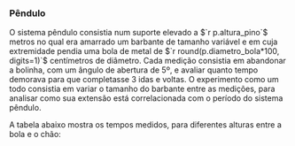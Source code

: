 ### Pêndulo

O sistema pêndulo consistia num suporte elevado a $`r p.altura_pino`$ metros no qual era amarrado um barbante de tamanho variável e em cuja extremidade pendia uma bola de metal de $`r round(p.diametro_bola*100, digits=1)`$ centímetros de diâmetro. Cada medição consistia em abandonar a bolinha, com um ângulo de abertura de 5º, e avaliar quanto tempo demorava para que completasse 3 idas e voltas. O experimento como um todo consistia em variar o tamanho do barbante entre as medições, para analisar como sua extensão está correlacionada com o período do sistema pêndulo.

A tabela abaixo mostra os tempos medidos, para diferentes alturas entre a bola e o chão:

